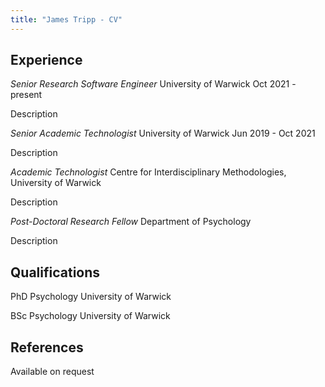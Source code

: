 ```yaml
---
title: "James Tripp - CV"
---
```


## Experience

*Senior Research Software Engineer* University of Warwick
Oct 2021 - present

Description

*Senior Academic Technologist* University of Warwick
Jun 2019 - Oct 2021

Description

*Academic Technologist*
Centre for Interdisciplinary Methodologies, University of Warwick

Description

*Post-Doctoral Research Fellow*
Department of Psychology

Description

## Qualifications

PhD Psychology
University of Warwick

BSc Psychology
University of Warwick

## References

Available on request
